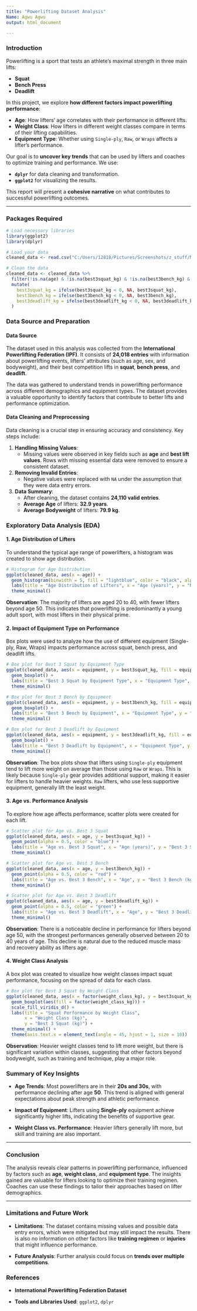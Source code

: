 ```yaml
---
title: "Powerlifting Dataset Analysis"
Name: Agwu Agwu
output: html_document

---
```


### Introduction

Powerlifting is a sport that tests an athlete's maximal strength in three main lifts:

- **Squat**
- **Bench Press**
- **Deadlift**

In this project, we explore **how different factors impact powerlifting performance**:

- **Age**: How lifters' age correlates with their performance in different lifts.
- **Weight Class**: How lifters in different weight classes compare in terms of their lifting capabilities.
- **Equipment Type**: Whether using `Single-ply`, `Raw`, or `Wraps` affects a lifter's performance.

Our goal is to **uncover key trends** that can be used by lifters and coaches to optimize training and performance. We use:

- **`dplyr`** for data cleaning and transformation.
- **`ggplot2`** for visualizing the results.

This report will present a **cohesive narrative** on what contributes to successful powerlifting outcomes.

---

### Packages Required

```r
# Load necessary libraries
library(ggplot2)
library(dplyr)

# Load your data
cleaned_data <- read.csv("C:/Users/12818/Pictures/Screenshots/z_stuff/New folder/Untitled Export/ipf_lifts.csv")

# Clean the data 
cleaned_data <- cleaned_data %>%
  filter(!is.na(age) & !is.na(best3squat_kg) & !is.na(best3bench_kg) & !is.na(best3deadlift_kg)) %>%
  mutate(
    best3squat_kg = ifelse(best3squat_kg < 0, NA, best3squat_kg),
    best3bench_kg = ifelse(best3bench_kg < 0, NA, best3bench_kg),
    best3deadlift_kg = ifelse(best3deadlift_kg < 0, NA, best3deadlift_kg)
  )
```


### Data Source and Preparation

#### Data Source

The dataset used in this analysis was collected from the **International Powerlifting Federation (IPF)**. It consists of **24,018 entries** with information about powerlifting events, lifters' attributes (such as age, sex, and bodyweight), and their best competition lifts in **squat**, **bench press**, and **deadlift**.

The data was gathered to understand trends in powerlifting performance across different demographics and equipment types. The dataset provides a valuable opportunity to identify factors that contribute to better lifts and performance optimization.

#### Data Cleaning and Preprocessing

Data cleaning is a crucial step in ensuring accuracy and consistency. Key steps include:

1. **Handling Missing Values**:
   - Missing values were observed in key fields such as **age** and **best lift values**. Rows with missing essential data were removed to ensure a consistent dataset.

2. **Removing Invalid Entries**:
   - Negative values were replaced with `NA` under the assumption that they were data entry errors.

3. **Data Summary**:
   - After cleaning, the dataset contains **24,110 valid entries**.
   - **Average Age** of lifters: **32.9 years**.
   - **Average Bodyweight** of lifters: **79.9 kg**.

### Exploratory Data Analysis (EDA)

#### 1. Age Distribution of Lifters

To understand the typical age range of powerlifters, a histogram was created to show age distribution.

```r
# Histogram for Age Distribution
ggplot(cleaned_data, aes(x = age)) +
  geom_histogram(binwidth = 5, fill = "lightblue", color = "black", alpha = 0.7) +
  labs(title = "Age Distribution of Lifters", x = "Age (years)", y = "Number of Lifters") +
  theme_minimal()
```

**Observation**: The majority of lifters are aged 20 to 40, with fewer lifters beyond age 50. This indicates that powerlifting is predominantly a young adult sport, with most lifters in their physical prime.

#### 2. Impact of Equipment Type on Performance
Box plots were used to analyze how the use of different equipment (Single-ply, Raw, Wraps) impacts performance across squat, bench press, and deadlift lifts.

```r
# Box plot for Best 3 Squat by Equipment Type
ggplot(cleaned_data, aes(x = equipment, y = best3squat_kg, fill = equipment)) +
  geom_boxplot() +
  labs(title = "Best 3 Squat by Equipment Type", x = "Equipment Type", y = "Best 3 Squat (kg)") +
  theme_minimal()

# Box plot for Best 3 Bench by Equipment
ggplot(cleaned_data, aes(x = equipment, y = best3bench_kg, fill = equipment)) +
  geom_boxplot() +
  labs(title = "Best 3 Bench by Equipment", x = "Equipment Type", y = "Best 3 Bench (kg)") +
  theme_minimal()

# Box plot for Best 3 Deadlift by Equipment
ggplot(cleaned_data, aes(x = equipment, y = best3deadlift_kg, fill = equipment)) +
  geom_boxplot() +
  labs(title = "Best 3 Deadlift by Equipment", x = "Equipment Type", y = "Best 3 Deadlift (kg)") +
  theme_minimal()

```

**Observation**: The box plots show that lifters using `Single-ply` equipment tend to lift more weight on average than those using `Raw` or `Wraps`. This is likely because `Single-ply` gear provides additional support, making it easier for lifters to handle heavier weights. `Raw` lifters, who use less supportive equipment, generally lift the least weight.


#### 3. Age vs. Performance Analysis

To explore how age affects performance, scatter plots were created for each lift.

```r
# Scatter plot for Age vs. Best 3 Squat
ggplot(cleaned_data, aes(x = age, y = best3squat_kg)) +
  geom_point(alpha = 0.5, color = "blue") +
  labs(title = "Age vs. Best 3 Squat", x = "Age (years)", y = "Best 3 Squat (kg)") +
  theme_minimal()

# Scatter plot for Age vs. Best 3 Bench
ggplot(cleaned_data, aes(x = age, y = best3bench_kg)) +
  geom_point(alpha = 0.5, color = "red") +
  labs(title = "Age vs. Best 3 Bench", x = "Age", y = "Best 3 Bench (kg)") +
  theme_minimal()

# Scatter plot for Age vs. Best 3 Deadlift
ggplot(cleaned_data, aes(x = age, y = best3deadlift_kg)) +
  geom_point(alpha = 0.5, color = "green") +
  labs(title = "Age vs. Best 3 Deadlift", x = "Age", y = "Best 3 Deadlift (kg)") +
  theme_minimal()
```

**Observation**: There is a noticeable decline in performance for lifters beyond age 50, with the strongest performances generally observed between 20 to 40 years of age. This decline is natural due to the reduced muscle mass and recovery ability as lifters age.

#### 4. Weight Class Analysis
A box plot was created to visualize how weight classes impact squat performance, focusing on the spread of data for each class.

```r
# Box plot for Best 3 Squat by Weight Class
ggplot(cleaned_data, aes(x = factor(weight_class_kg), y = best3squat_kg)) +
  geom_boxplot(aes(fill = factor(weight_class_kg))) +
  scale_fill_viridis_d() +
  labs(title = "Squat Performance by Weight Class",
       x = "Weight Class (kg)",
       y = "Best 3 Squat (kg)") +
  theme_minimal() +
  theme(axis.text.x = element_text(angle = 45, hjust = 1, size = 10))

```

**Observation**: Heavier weight classes tend to lift more weight, but there is significant variation within classes, suggesting that other factors beyond bodyweight, such as training and technique, play a major role.

### Summary of Key Insights

- **Age Trends**: Most powerlifters are in their **20s and 30s**, with performance declining after age **50**. This trend is aligned with general expectations about peak strength and athletic performance.

- **Impact of Equipment**: Lifters using **Single-ply** equipment achieve significantly higher lifts, indicating the benefits of supportive gear.

- **Weight Class vs. Performance**: Heavier lifters generally lift more, but skill and training are also important.

---

### Conclusion

The analysis reveals clear patterns in powerlifting performance, influenced by factors such as **age**, **weight class**, and **equipment type**. The insights gained are valuable for lifters looking to optimize their training regimen. Coaches can use these findings to tailor their approaches based on lifter demographics.

---

### Limitations and Future Work

- **Limitations**: The dataset contains missing values and possible data entry errors, which were mitigated but may still impact the results. There is also no information on other factors like **training regimen** or **injuries** that might influence performance.

- **Future Analysis**: Further analysis could focus on **trends over multiple competitions**.

### References

- **International Powerlifting Federation Dataset**

- **Tools and Libraries Used**: `ggplot2`, `dplyr`
